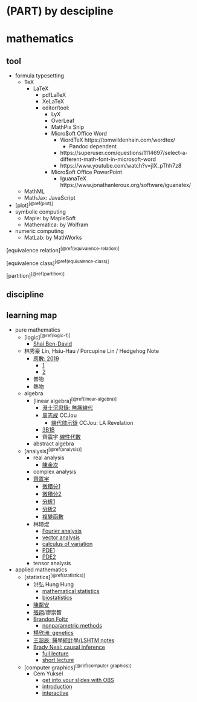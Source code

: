 # (PART) by descipline {-}
# mathematics

## tool

- formula typesetting
  - TeX
    - LaTeX
      - pdfLaTeX
      - XeLaTeX
      - editor/tool:
        - LyX
        - OverLeaf
        - MathPix Snip
        - Micro$oft Office Word
          - WordTeX https://tomwildenhain.com/wordtex/
            - Pandoc dependent
          - https://superuser.com/questions/1114697/select-a-different-math-font-in-microsoft-word
          - https://www.youtube.com/watch?v=jlX_pThh7z8
        - Micro$oft Office PowerPoint
          - IguanaTeX https://www.jonathanleroux.org/software/iguanatex/
  - MathML
  - MathJax: JavaScript
- [plot]^[\@ref(plot)]^
- symbolic computing
  - Maple:          by MapleSoft
  - Mathematica:    by Wolfram
- numeric computing
  - MatLab:         by MathWorks

[equivalence relation]^[\@ref(equivalence-relation)]^

[equivalence class]^[\@ref(equivalence-class)]^

[partition]^[\@ref(partition)]^

## discipline

::: {show-in="html"}

## learning map

- pure mathematics
  - [logic]^[\@ref(logic-1)]^
    - [Shai Ben-David](https://www.youtube.com/playlist?list=PLPW2keNyw-utXOOzLR-Wp1p0eE5LEtv3N)
  - 林秀豪 Lin, Hsiu-Hau / Porcupine Lin / Hedgehog Note
    - [應數: 2019](https://www.youtube.com/playlist?list=PLS0SUwlYe8cyfYWKPb8v55pCqfw0MnL0T)
      - [1](https://www.youtube.com/playlist?list=PLS0SUwlYe8cy7eNFtSWru7EtJ_yXM94YH)
      - [2](https://www.youtube.com/playlist?list=PLS0SUwlYe8cxiepObAy7dGDs29AdViZdj)
    - 普物
    - 熱物
  - algebra
    - [linear algebra]^[\@ref(linear-algebra)]^
      - [漫士沉思錄: 無痛線代](https://space.bilibili.com/266765166/channel/collectiondetail?sid=1794944)
      - [周志成](https://www.youtube.com/playlist?list=PLP-JUp2VR1LsFtHT-i_vZ3oNFIAc3t_Ju) CCJou
        - [線代啟示錄](https://ccjou.wordpress.com/) CCJou: LA Revelation
      - [3B1B](https://www.youtube.com/playlist?list=PLZHQObOWTQDPD3MizzM2xVFitgF8hE_ab)
      - 齊震宇 [線性代數](https://www.youtube.com/playlist?list=PLJWAeYEa8SXBej3kuQMz8vV41VabZUILb)
    - abstract algebra
  - [analysis]^[\@ref(analysis)]^
    - real analysis
      - [陳金次](https://www.youtube.com/playlist?list=PLil-R4o6jmGjoxAWZurHXAY0q9yxwXv5F)
    - complex analysis
    - [齊震宇](https://www.youtube.com/@ws2computer252/videos)
      - [微積分1](https://www.youtube.com/playlist?list=PLVJXJebpO4PhAc21JW-cYbzT3sq4s7Qg8)
      - [微積分2](https://www.youtube.com/playlist?list=PLil-R4o6jmGihq7XzdNzb0d5hHqEJbr6L)
      - [分析1](https://www.youtube.com/playlist?list=PLil-R4o6jmGhUqtKbZf0LIFKd-xN__g_M)
      - [分析2](https://www.youtube.com/playlist?list=PLil-R4o6jmGhkuZPmKL_A5Y7N4HOsa1nX)
      - [複變函數](https://www.youtube.com/playlist?list=PLDeGIcQNsaL7FnyhQhaVO7JU231RCYxnl)
    - 林琦焜
      - [Fourier analysis](https://www.youtube.com/playlist?list=PLj6E8qlqmkFuX5N1O3FKoDfoySC6Hku-2)
      - [vector analysis](https://www.youtube.com/playlist?list=PLj6E8qlqmkFuFrce6JQR-FGxM2rIbXUvr)
      - [calculus of variation](https://www.youtube.com/playlist?list=PLj6E8qlqmkFviK2-k7f-XjBLx3_37BPoP)
      - [PDE1](https://www.youtube.com/playlist?list=PLj6E8qlqmkFsD6ppAsmxs-VnWWo9uwWTK)
      - [PDE2](https://www.youtube.com/playlist?list=PLj6E8qlqmkFvOYhjGCYMnrF4oQ-8eH91H)
    - tensor analysis
- applied mathematics
  - [statistics]^[\@ref(statistics)]^
    - 洪弘 Hung Hung
      - [mathematical statistics](https://www.youtube.com/playlist?list=PLTpF-A8hKVUOqfNyA6mOD6lo2cc6clZZP)
      - [biostatistics](https://www.youtube.com/playlist?list=PLTp0eSi9MdkNZB4kyLSzIXIUy9JQOJ5AM)
    - [陳鄰安](https://www.youtube.com/playlist?list=PLTpF-A8hKVUPXtNAX9lro-leGgEK0OSEW)
    - [張翔](https://www.youtube.com/@shiangsir/playlists)/廖崇智
    - [Brandon Foltz](https://www.youtube.com/@BrandonFoltz/playlists)
      - [nonparametric methods](https://www.youtube.com/playlist?list=PLIeGtxpvyG-IV0Yf8AyeMgmNkpFBxBJlh)
    - [楊欣洲: genetics](https://www.youtube.com/playlist?list=PLTp0eSi9MdkPp0swo8-VVplaG8bateq7q)
    - [王超辰: 醫學統計學/LSHTM notes](https://bookdown.org/ccwang/medical_statistics6/)
    - [Brady Neal: causal inference](https://www.bradyneal.com/causal-inference-course)
      - [full lecture](https://www.youtube.com/playlist?list=PLoazKTcS0RzZ1SUgeOgc6SWt51gfT80N0)
      - [short lecture](https://www.youtube.com/playlist?list=PLoazKTcS0Rzb6bb9L508cyJ1z-U9iWkA0)
  - [computer graphics]^[\@ref(computer-graphics)]^
    - Cem Yuksel
      - [get into your slides with OBS](https://www.youtube.com/playlist?list=PLplnkTzzqsZT2-rLDXArSi8LnhWQu0mqv)
      - [introduction](https://www.youtube.com/playlist?list=PLplnkTzzqsZTfYh4UbhLGpI5kGd5oW_Hh)
      - [interactive](https://www.youtube.com/playlist?list=PLplnkTzzqsZS3R5DjmCQsqupu43oS9CFN)

:::
